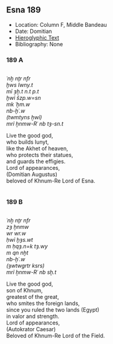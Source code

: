## Esna 189 {-}  
  
  
  
- Location: Column F, Middle Bandeau  
- Date: Domitian  
- [Hieroglyphic Text](https://www.ifao.egnet.net/uploads/publications/enligne/Temples-Esna002.pdf#page=381){target="_blank"}  
- Bibliography: None  
  
<style>  
  .col2 {  
    columns: 2 300px;         /* number of columns and width in pixels*/  
    -webkit-columns: 2 300px; /* chrome, safari */  
    -moz-columns: 2 300px;    /* firefox */  
    -webkit-column-break-inside: avoid;  
    -page-break-inside: avoid;  
    -break-inside: avoid;  
  }  
  
</style>  
  
### 189 A {-}  
<div class="col2">  
  
*ʿnḫ nṯr nfr  *  
*ḫws Iwny.t   *  
  *mỉ ȝḫ.t n.t p.t  *  
*ḫwỉ šzp.w=sn  *  
*mk ʿḫm.w  *  
*nb-ḫʿ.w  *  
*(twmtyns ḫwỉ) *  
*mrỉ ẖnmw-Rʿ nb tȝ-sn.t  *  
   
Live the good god,  
who builds Iunyt,  
   like the Akhet of heaven,  
who protects their statues,  
and guards the effigies.  
Lord of appearances,  
(Domitian Augustus)  
beloved of Khnum-Re Lord of Esna.  
  
</div>  
  
  
### 189 B {-}  
<div class="col2">  
  
*ʿnḫ nṯr nfr  *  
*zȝ ẖnmw  *  
*wr wr.w  *  
*ḥwỉ ḫȝs.wt  *  
  *m ḥqȝ.n=k tȝ.wy  *  
    *m qn nḫt  *  
*nb-ḫʿ.w  *  
*(ȝwtwgrtr ksrs) *  
*mrỉ ẖnmw-Rʿ nb sḫ.t  *  
  
Live the good god,  
son of Khnum,  
greatest of the great,  
who smites the foreign lands,  
  since you ruled the two lands (Egypt)  
     in valor and strength.  
Lord of appearances,  
(Autokrator Caesar)  
Beloved of Khnum-Re Lord of the Field.  
  
  
</div>  
  

